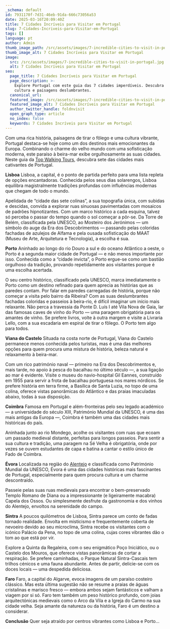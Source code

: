 ```yaml
---
_schema: default
id: 7931170f-7d31-46eb-91da-666c73056a53
date: 2025-03-16T20:09:40Z
title: 7 Cidades Incríveis para Visitar em Portugal
slug: 7-Cidades-Incriveis-para-Visitar-em-Portugal
tags: []
language: pt
author: Admin
thumb_image_path: /src/assets/images/7-incredible-cities-to-visit-in-portugal.jpg
thumb_image_alt: 7 Cidades Incríveis para Visitar em Portugal
image:
  src: /src/assets/images/7-incredible-cities-to-visit-in-portugal.jpg
  alt: 7 Cidades Incríveis para Visitar em Portugal
seo:
  page_title: 7 Cidades Incríveis para Visitar em Portugal
  page_description: >-
    Explore Portugal com este guia das 7 cidades imperdíveis. Descubra história,
    cultura e paisagens deslumbrantes.
  canonical_url:
  featured_image: /src/assets/images/7-incredible-cities-to-visit-in-portugal.jpg
  featured_image_alt: 7 Cidades Incríveis para Visitar em Portugal
  author_twitter_handle: foldnvisit
  open_graph_type: article
  no_index: false
  keywords: 7 Cidades Incríveis para Visitar em Portugal
---
```

Com uma rica história, paisagens de tirar o fôlego e uma cultura vibrante, Portugal destaca-se hoje como um dos destinos mais emocionantes da Europa. Combinando o charme do velho mundo com uma sofisticação moderna, este paraíso à beira-mar exibe orgulhosamente as suas cidades. Neste guia da [Top Walking Tours](https://topwalkingtoursportugal.com/pt/tours/rota-costeira-santiago-de-compostela-etapa-2/), descubra sete das cidades mais cativantes de Portugal.

**Lisboa**
Lisboa, a capital, é o ponto de partida perfeito para uma lista repleta de opções encantadoras. Conhecida pelos seus dias solarengos, Lisboa equilibra magistralmente tradições profundas com influências modernas que chegam de todo o mundo.

Apelidada de “cidade das sete colinas”, a sua topografia única, com subidas e descidas, convida a explorar ruas sinuosas pavimentadas com mosaicos de padrões hipnotizantes. Com um marco histórico a cada esquina, talvez só perceba o passar do tempo quando o sol começar a pôr-se. Da Torre de Belém, classificada pela UNESCO, ao Mosteiro dos Jerónimos — um símbolo do auge da Era dos Descobrimentos — passando pelas coloridas fachadas de azulejos de Alfama e pela ousada sofisticação do MAAT (Museu de Arte, Arquitetura e Tecnologia), a escolha é sua.

**Porto**
Aninhado ao longo do rio Douro a sul e do oceano Atlântico a oeste, o Porto é a segunda maior cidade de Portugal — e não menos importante por isso. Conhecida como a “cidade invicta”, o Porto ergue-se como um bastião orgulhoso da tradição, provando repetidamente aos visitantes porque é uma escolha acertada.

O seu centro histórico, classificado pela UNESCO, marca imediatamente o Porto como um destino refinado para quem aprecia as histórias que as paredes contam. Por falar em paredes carregadas de história, porque não começar a visita pelo bairro da Ribeira? Com as suas deslumbrantes fachadas coloridas e passeios à beira-rio, é difícil imaginar um início mais relaxante. Não perca a travessia da Ponte D. Luís I até Vila Nova de Gaia, lar das famosas caves de vinho do Porto — uma paragem obrigatória para os amantes de vinho. Se prefere livros, volte à outra margem e visite a Livraria Lello, com a sua escadaria em espiral de tirar o fôlego. O Porto tem algo para todos.

**Viana do Castelo**
Situada na costa norte de Portugal, Viana do Castelo permanece menos conhecida pelos turistas, mas é uma das melhores opções para quem procura uma mistura de história, beleza natural e relaxamento à beira-mar.

Com um rico património naval — primeiro na Era dos Descobrimentos e, mais tarde, no apoio à pesca do bacalhau no último século —, a sua ligação ao mar é evidente. Visite o museu do navio-hospital Gil Eannes, construído em 1955 para servir a frota de bacalhau portuguesa nos mares nórdicos. Se prefere história em terra firme, a Basílica de Santa Luzia, no topo de uma colina, oferece vistas panorâmicas do Atlântico e das praias imaculadas abaixo, todas à sua disposição.

**Coimbra**
Famosa em Portugal e além-fronteiras pelo seu legado académico — a universidade do século XIII, Património Mundial da UNESCO, é uma das mais antigas da Europa —, Coimbra é também uma das cidades mais históricas do país.

Aninhada junto ao rio Mondego, acolhe os visitantes com ruas que ecoam um passado medieval distante, perfeitas para longos passeios. Para sentir a sua cultura e tradição, uma paragem na Sé Velha é obrigatória, onde por vezes se ouvem estudantes de capa e batina a cantar o estilo único de Fado de Coimbra.

**Évora**
Localizada na região do [Alentejo](https://topwalkingtoursportugal.com/pt/tours/historical-alentejo-rural-trails/) e classificada como Património Mundial da UNESCO, Évora é uma das cidades históricas mais fascinantes de Portugal, especialmente para quem procura cultura e um charme descontraído.

Passeie pelas suas ruas medievais para encontrar o bem-preservado Templo Romano de Diana ou a impressionante (e ligeiramente macabra) Capela dos Ossos. Ou simplesmente desfrute da gastronomia e dos vinhos do Alentejo, envoltos na serenidade do campo.

**Sintra**
A poucos quilómetros de Lisboa, Sintra parece um conto de fadas tornado realidade. Envolta em misticismo e frequentemente coberta de nevoeiro devido ao seu microclima, Sintra recebe os visitantes com o icónico Palácio da Pena, no topo de uma colina, cujas cores vibrantes dão o tom ao que está por vir.

Explore a Quinta da Regaleira, com o seu enigmático Poço Iniciático, ou o Castelo dos Mouros, que oferece vistas panorâmicas de cortar a respiração. Se prefere caminhadas, o Parque Natural Sintra-Cascais tem trilhos cénicos e uma fauna abundante. Antes de partir, delicie-se com os doces locais — uma despedida deliciosa.

**Faro**
Faro, a capital do Algarve, evoca imagens de um paraíso costeiro clássico. Mas esta última sugestão não se resume a praias de águas cristalinas e marisco fresco — embora ambos sejam fantásticos e valham a viagem por si só. Faro tem também um peso histórico profundo, com joias arquitectónicas medievais como o Arco da Vila e a Igreja do Carmo na sua cidade velha. Seja amante da natureza ou da história, Faro é um destino a considerar.

**Conclusão**
Quer seja atraído por centros vibrantes como Lisboa e Porto...